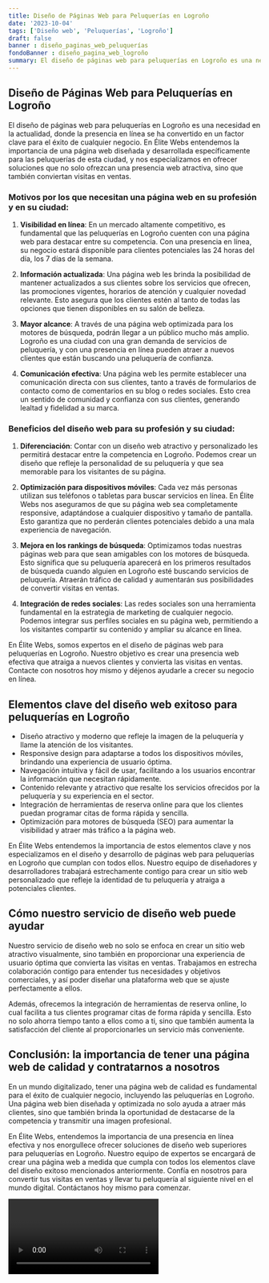 ```yaml
---
title: Diseño de Páginas Web para Peluquerías en Logroño
date: '2023-10-04'
tags: ['Diseño web', 'Peluquerías', 'Logroño']
draft: false
banner : diseño_paginas_web_peluquerías
fondoBanner : diseño_pagina_web_logroño
summary: El diseño de páginas web para peluquerías en Logroño es una necesidad en la actualidad, donde la presencia en línea se ha convertido en un factor clave para el éxito de cualquier negocio. En Élite Webs entendemos la importancia de una página web diseñada y desarrollada específicamente para las peluquerías de esta ciudad, y nos especializamos en ofrecer soluciones que no solo ofrezcan una presencia web atractiva, sino que también conviertan visitas en ventas.
---
```


## Diseño de Páginas Web para Peluquerías en Logroño

El diseño de páginas web para peluquerías en Logroño es una necesidad en la actualidad, donde la presencia en línea se ha convertido en un factor clave para el éxito de cualquier negocio. En Élite Webs entendemos la importancia de una página web diseñada y desarrollada específicamente para las peluquerías de esta ciudad, y nos especializamos en ofrecer soluciones que no solo ofrezcan una presencia web atractiva, sino que también conviertan visitas en ventas.

### Motivos por los que necesitan una página web en su profesión y en su ciudad:

1. **Visibilidad en línea**: En un mercado altamente competitivo, es fundamental que las peluquerías en Logroño cuenten con una página web para destacar entre su competencia. Con una presencia en línea, su negocio estará disponible para clientes potenciales las 24 horas del día, los 7 días de la semana.

2. **Información actualizada**: Una página web les brinda la posibilidad de mantener actualizados a sus clientes sobre los servicios que ofrecen, las promociones vigentes, horarios de atención y cualquier novedad relevante. Esto asegura que los clientes estén al tanto de todas las opciones que tienen disponibles en su salón de belleza.

3. **Mayor alcance**: A través de una página web optimizada para los motores de búsqueda, podrán llegar a un público mucho más amplio. Logroño es una ciudad con una gran demanda de servicios de peluquería, y con una presencia en línea pueden atraer a nuevos clientes que están buscando una peluquería de confianza.

4. **Comunicación efectiva**: Una página web les permite establecer una comunicación directa con sus clientes, tanto a través de formularios de contacto como de comentarios en su blog o redes sociales. Esto crea un sentido de comunidad y confianza con sus clientes, generando lealtad y fidelidad a su marca.

### Beneficios del diseño web para su profesión y su ciudad:

1. **Diferenciación**: Contar con un diseño web atractivo y personalizado les permitirá destacar entre la competencia en Logroño. Podemos crear un diseño que refleje la personalidad de su peluquería y que sea memorable para los visitantes de su página.

2. **Optimización para dispositivos móviles**: Cada vez más personas utilizan sus teléfonos o tabletas para buscar servicios en línea. En Élite Webs nos aseguramos de que su página web sea completamente responsive, adaptándose a cualquier dispositivo y tamaño de pantalla. Esto garantiza que no perderán clientes potenciales debido a una mala experiencia de navegación.

3. **Mejora en los rankings de búsqueda**: Optimizamos todas nuestras páginas web para que sean amigables con los motores de búsqueda. Esto significa que su peluquería aparecerá en los primeros resultados de búsqueda cuando alguien en Logroño esté buscando servicios de peluquería. Atraerán tráfico de calidad y aumentarán sus posibilidades de convertir visitas en ventas.

4. **Integración de redes sociales**: Las redes sociales son una herramienta fundamental en la estrategia de marketing de cualquier negocio. Podemos integrar sus perfiles sociales en su página web, permitiendo a los visitantes compartir su contenido y ampliar su alcance en línea.

En Élite Webs, somos expertos en el diseño de páginas web para peluquerías en Logroño. Nuestro objetivo es crear una presencia web efectiva que atraiga a nuevos clientes y convierta las visitas en ventas. Contacte con nosotros hoy mismo y déjenos ayudarle a crecer su negocio en línea.

<GifSeo />

<Cta />

## Elementos clave del diseño web exitoso para peluquerías en Logroño

- Diseño atractivo y moderno que refleje la imagen de la peluquería y llame la atención de los visitantes.
- Responsive design para adaptarse a todos los dispositivos móviles, brindando una experiencia de usuario óptima.
- Navegación intuitiva y fácil de usar, facilitando a los usuarios encontrar la información que necesitan rápidamente.
- Contenido relevante y atractivo que resalte los servicios ofrecidos por la peluquería y su experiencia en el sector.
- Integración de herramientas de reserva online para que los clientes puedan programar citas de forma rápida y sencilla.
- Optimización para motores de búsqueda (SEO) para aumentar la visibilidad y atraer más tráfico a la página web.

En Élite Webs entendemos la importancia de estos elementos clave y nos especializamos en el diseño y desarrollo de páginas web para peluquerías en Logroño que cumplan con todos ellos. Nuestro equipo de diseñadores y desarrolladores trabajará estrechamente contigo para crear un sitio web personalizado que refleje la identidad de tu peluquería y atraiga a potenciales clientes. 

## Cómo nuestro servicio de diseño web puede ayudar

Nuestro servicio de diseño web no solo se enfoca en crear un sitio web atractivo visualmente, sino también en proporcionar una experiencia de usuario óptima que convierta las visitas en ventas. Trabajamos en estrecha colaboración contigo para entender tus necesidades y objetivos comerciales, y así poder diseñar una plataforma web que se ajuste perfectamente a ellos.

Además, ofrecemos la integración de herramientas de reserva online, lo cual facilita a tus clientes programar citas de forma rápida y sencilla. Esto no solo ahorra tiempo tanto a ellos como a ti, sino que también aumenta la satisfacción del cliente al proporcionarles un servicio más conveniente.

## Conclusión: la importancia de tener una página web de calidad y contratarnos a nosotros

En un mundo digitalizado, tener una página web de calidad es fundamental para el éxito de cualquier negocio, incluyendo las peluquerías en Logroño. Una página web bien diseñada y optimizada no solo ayuda a atraer más clientes, sino que también brinda la oportunidad de destacarse de la competencia y transmitir una imagen profesional.

En Élite Webs, entendemos la importancia de una presencia en línea efectiva y nos enorgullece ofrecer soluciones de diseño web superiores para peluquerías en Logroño. Nuestro equipo de expertos se encargará de crear una página web a medida que cumpla con todos los elementos clave del diseño exitoso mencionados anteriormente. Confía en nosotros para convertir tus visitas en ventas y llevar tu peluquería al siguiente nivel en el mundo digital. Contáctanos hoy mismo para comenzar.

<Video />

<CtaBot job='Peluquerías' city='Logroño'/>

<Gmaps query='Logroño+españa+maps' />